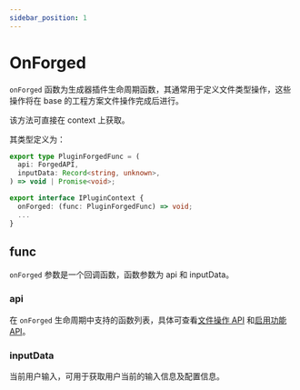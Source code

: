 ```yaml
---
sidebar_position: 1
---
```


# OnForged

`onForged` 函数为生成器插件生命周期函数，其通常用于定义文件类型操作，这些操作将在 base 的工程方案文件操作完成后进行。

该方法可直接在 context 上获取。

其类型定义为：

```ts
export type PluginForgedFunc = (
  api: ForgedAPI,
  inputData: Record<string, unknown>,
) => void | Promise<void>;

export interface IPluginContext {
  onForged: (func: PluginForgedFunc) => void;
  ...
}
```

## func

`onForged` 参数是一个回调函数，函数参数为 api 和 inputData。

### api

在 `onForged` 生命周期中支持的函数列表，具体可查看[文件操作 API](/guides/topic-detail/generator/plugin/api/file/introduce) 和[启用功能 API](/guides/topic-detail/generator/plugin/api/new/introduce)。

### inputData

当前用户输入，可用于获取用户当前的输入信息及配置信息。
